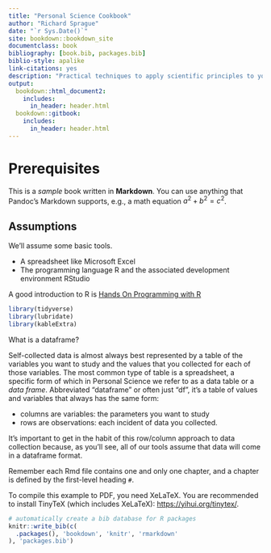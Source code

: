 ```yaml
--- 
title: "Personal Science Cookbook"
author: "Richard Sprague"
date: "`r Sys.Date()`"
site: bookdown::bookdown_site
documentclass: book
bibliography: [book.bib, packages.bib]
biblio-style: apalike
link-citations: yes
description: "Practical techniques to apply scientific principles to your own life."
output:
  bookdown::html_document2:
    includes:
      in_header: header.html
  bookdown::gitbook:
    includes:
      in_header: header.html
---
```



# Prerequisites


This is a _sample_ book written in **Markdown**. You can use anything that Pandoc's Markdown supports, e.g., a math equation $a^2 + b^2 = c^2$.

## Assumptions
We’ll assume some basic tools.

* A spreadsheet like Microsoft Excel
* The programming language R and the associated development environment RStudio

A good introduction to R is [Hands On Programming with R](https://rstudio-education.github.io/hopr/)


```r
library(tidyverse)
library(lubridate)
library(kableExtra)


``` 
What is a dataframe?

Self-collected data is almost always best represented by a table of the variables you want to study and the values that you collected for each of those variables. The most common type of table is a spreadsheet, a specific form of which  in Personal Science we refer to as a data table or a _data frame_. Abbreviated “dataframe” or often just “df”, it’s a table of values and variables that always has the same form:

* columns are variables: the parameters you want to study
* rows are observations: each incident of data you collected.

It’s important to get in the habit of this row/column approach to data collection because, as you’ll see, all of our tools assume that data will come in a dataframe format. 


Remember each Rmd file contains one and only one chapter, and a chapter is defined by the first-level heading `#`.

To compile this example to PDF, you need XeLaTeX. You are recommended to install TinyTeX (which includes XeLaTeX): <https://yihui.org/tinytex/>.

```r
# automatically create a bib database for R packages
knitr::write_bib(c(
  .packages(), 'bookdown', 'knitr', 'rmarkdown'
), 'packages.bib')
```
